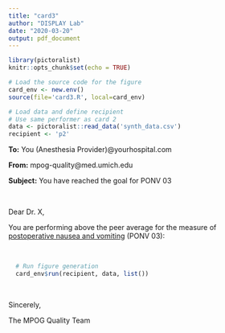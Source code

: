 ```yaml
---
title: "card3"
author: "DISPLAY Lab"
date: "2020-03-20"
output: pdf_document
---
```


```r
library(pictoralist)
knitr::opts_chunk$set(echo = TRUE)

# Load the source code for the figure
card_env <- new.env()
source(file='card3.R', local=card_env)

# Load data and define recipient
# Use same performer as card 2
data <- pictoralist::read_data('synth_data.csv')
recipient <- 'p2'
```

**To:** You (Anesthesia Provider)@yourhospital.com

**From:** mpog-quality@med.umich.edu

**Subject:** You have reached the goal for PONV 03

\  
\  

Dear Dr. X,

You are performing above the peer average for the measure of [postoperative nausea and vomiting](https://mpog.org/files/quality/measures/ponv-03_spec.pdf) (PONV 03):

\ 

```r
  # Run figure generation
  card_env$run(recipient, data, list())
```

\  

Sincerely,

The MPOG Quality Team
